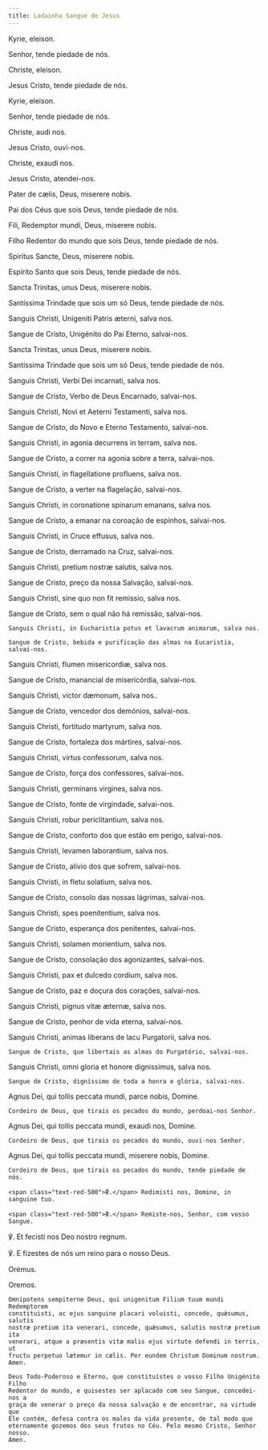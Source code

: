 ```yaml
---
title: Ladainha Sangue de Jesus
---
```


<div class="side-by-side not-content">

Kyrie, eleison.

Senhor, tende piedade de nós.

Christe, eleison.

Jesus Cristo, tende piedade de nós.

Kyrie, eleison.

Senhor, tende piedade de nós.

Christe, audi nos.

Jesus Cristo, ouvi-nos.

Christe, exaudi nos.

Jesus Cristo, atendei-nos.

Pater de cælis, Deus, miserere nobis.

Pai dos Céus que sois Deus, tende piedade de nós.

Fili, Redemptor mundi, Deus, miserere nobis.

Filho Redentor do mundo que sois Deus, tende piedade de nós.

Spiritus Sancte, Deus, miserere nobis.

Espírito Santo que sois Deus, tende piedade de nós.

Sancta Trinitas, unus Deus, miserere nobis.

Santíssima Trindade que sois um só Deus, tende piedade de nós.

Sanguis Christi, Unigeniti Patris æterni, salva nos.

Sangue de Cristo, Unigénito do Pai Eterno, salvai-nos.

Sancta Trinitas, unus Deus, miserere nobis.

Santíssima Trindade que sois um só Deus, tende piedade de nós.

Sanguis Christi, Verbi Dei incarnati, salva nos.

Sangue de Cristo, Verbo de Deus Encarnado, salvai-nos.

Sanguis Christi, Novi et Aeterni Testamenti, salva nos.

Sangue de Cristo, do Novo e Eterno Testamento, salvai-nos.

Sanguis Christi, in agonia decurrens in terram, salva nos.

Sangue de Cristo, a correr na agonia sobre a terra, salvai-nos.

Sanguis Christi, in flagellatione profluens, salva nos.

Sangue de Cristo, a verter na flagelação, salvai-nos.

Sanguis Christi, in coronatione spinarum emanans, salva nos.

Sangue de Cristo, a emanar na coroação de espinhos, salvai-nos.

Sanguis Christi, in Cruce effusus, salva nos.

Sangue de Cristo, derramado na Cruz, salvai-nos.

Sanguis Christi, pretium nostræ salutis, salva nos.

Sangue de Cristo, preço da nossa Salvação, salvai-nos.

Sanguis Christi, sine quo non fit remissio, salva nos.

Sangue de Cristo, sem o qual não há remissão, salvai-nos.

    Sanguis Christi, in Eucharistia potus et lavacrum animarum, salva nos.

    Sangue de Cristo, bebida e purificação das almas na Eucaristia, salvai-nos.

Sanguis Christi, flumen misericordiæ, salva nos.

Sangue de Cristo, manancial de misericórdia, salvai-nos.

Sanguis Christi, victor dæmonum, salva nos..

Sangue de Cristo, vencedor dos demónios, salvai-nos.

Sanguis Christi, fortitudo martyrum, salva nos.

Sangue de Cristo, fortaleza dos mártires, salvai-nos.

Sanguis Christi, virtus confessorum, salva nos.

Sangue de Cristo, força dos confessores, salvai-nos.

Sanguis Christi, germinans virgines, salva nos.

Sangue de Cristo, fonte de virgindade, salvai-nos.

Sanguis Christi, robur periclitantium, salva nos.

Sangue de Cristo, conforto dos que estão em perigo, salvai-nos.

Sanguis Christi, levamen laborantium, salva nos.

Sangue de Cristo, alívio dos que sofrem, salvai-nos.

Sanguis Christi, in fletu solatium, salva nos.

Sangue de Cristo, consolo das nossas lágrimas, salvai-nos.

Sanguis Christi, spes poenitentium, salva nos.

Sangue de Cristo, esperança dos penitentes, salvai-nos.

Sanguis Christi, solamen morientium, salva nos.

Sangue de Cristo, consolação dos agonizantes, salvai-nos.

Sanguis Christi, pax et dulcedo cordium, salva nos.

Sangue de Cristo, paz e doçura dos corações, salvai-nos.

Sanguis Christi, pignus vitæ æternæ, salva nos.

Sangue de Cristo, penhor de vida eterna, salvai-nos.

Sanguis Christi, animas liberans de lacu Purgatorii, salva nos.

    Sangue de Cristo, que libertais as almas do Purgatório, salvai-nos.

Sanguis Christi, omni gloria et honore dignissimus, salva nos.

    Sangue de Cristo, digníssimo de toda a honra e glória, salvai-nos.

Agnus Dei, qui tollis peccata mundi, parce nobis, Domine.

    Cordeiro de Deus, que tirais os pecados do mundo, perdoai-nos Senhor.

Agnus Dei, qui tollis peccata mundi, exaudi nos, Domine.

    Cordeiro de Deus, que tirais os pecados do mundo, ouvi-nos Senhor.

Agnus Dei, qui tollis peccata mundi, miserere nobis, Domine.

    Cordeiro de Deus, que tirais os pecados do mundo, tende piedade de nós.

    <span class="text-red-500">℟.</span> Redimisti nos, Domine, in sanguine tuo.

    <span class="text-red-500">℟.</span> Remiste-nos, Senhor, com vosso Sangue.

℣. Et fecisti nos Deo nostro regnum.

℣. E fizestes de nós um reino para o nosso Deus.

  <span class="text-red-500 text-center">Orémus.</span>

  <span class="text-red-500 text-center">Oremos.</span>
  
    Omnipotens sempiterne Deus, qui unigenitum Filium tuum mundi Redemptorem
    constituisti, ac ejus sanguine placari voluisti, concede, quǽsumus, salutis
    nostræ pretium ita venerari, concede, quǽsumus, salutis nostræ pretium ita
    venerari, atque a præsentis vitæ malis ejus virtute defendi in terris, ut
    fructu perpetuo lætemur in cælis. Per eundem Christum Dominum nostrum. Amen.

    Deus Todo-Poderoso e Eterno, que constituístes o vosso Filho Unigénito Filho
    Redentor do mundo, e quisestes ser aplacado com seu Sangue, concedei-nos a
    graça de venerar o preço da nossa salvação e de encontrar, na virtude que
    Ele contém, defesa contra os males da vida presente, de tal modo que
    eternamente gozemos dos seus frutos no Céu. Pelo mesmo Cristo, Senhor nosso.
    Amen.

</div>
